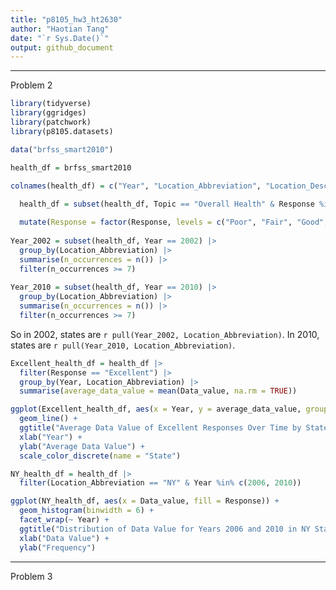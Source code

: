 ```yaml
---
title: "p8105_hw3_ht2630"
author: "Haotian Tang"
date: "`r Sys.Date()`"
output: github_document
---
```


---

Problem 2

```r

library(tidyverse)
library(ggridges)
library(patchwork)
library(p8105.datasets)

data("brfss_smart2010") 

health_df = brfss_smart2010

colnames(health_df) = c("Year", "Location_Abbreviation", "Location_Description", "Class", "Topic", "Health_Question", "Response", "Sample_Size", "Data_value", "Confidence_Limit_Low", "Confidence_Limit_High", "Display_Order", "Data_Value_Unit", "Data_Value_Type", "Data_Value_Footnote_Symbol", "Data_Value_Footnote", "Data_Source", "Class_ID", "Topic_ID", "Location_ID", "Question_ID", "RESP_ID", "Geographic_Location") 
  
  health_df = subset(health_df, Topic == "Overall Health" & Response %in% c("Excellent", "Very Good", "Good", "Fair", "Poor")) |> 

  mutate(Response = factor(Response, levels = c("Poor", "Fair", "Good", "Very Good", "Excellent"), ordered = TRUE))
  
Year_2002 = subset(health_df, Year == 2002) |> 
  group_by(Location_Abbreviation) |> 
  summarise(n_occurrences = n()) |> 
  filter(n_occurrences >= 7)
 
Year_2010 = subset(health_df, Year == 2010) |> 
  group_by(Location_Abbreviation) |> 
  summarise(n_occurrences = n()) |> 
  filter(n_occurrences >= 7)

```
So in 2002, states are `r pull(Year_2002, Location_Abbreviation)`. 
In 2010, states are `r pull(Year_2010, Location_Abbreviation)`. 

```r
Excellent_health_df = health_df |> 
  filter(Response == "Excellent") |> 
  group_by(Year, Location_Abbreviation) |>
  summarise(average_data_value = mean(Data_value, na.rm = TRUE))

ggplot(Excellent_health_df, aes(x = Year, y = average_data_value, group = Location_Abbreviation, color = Location_Abbreviation)) +
  geom_line() +
  ggtitle("Average Data Value of Excellent Responses Over Time by State") +
  xlab("Year") +
  ylab("Average Data Value") +
  scale_color_discrete(name = "State")
```

```r
NY_health_df = health_df |> 
  filter(Location_Abbreviation == "NY" & Year %in% c(2006, 2010))

ggplot(NY_health_df, aes(x = Data_value, fill = Response)) +
  geom_histogram(binwidth = 6) +
  facet_wrap(~ Year) +
  ggtitle("Distribution of Data Value for Years 2006 and 2010 in NY State") +
  xlab("Data Value") +
  ylab("Frequency")
```

---
Problem 3


